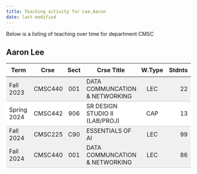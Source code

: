 ```yaml
---
title: Teaching activity for Lee,Aaron
date: last-modified
---
```


Below is a listing of teaching over time for department CMSC


## Aaron Lee

<style type="text/css">
#T_d9850 table {
  width: 100%;
  border-collapse: collapse;
}
#T_d9850 th {
  text-align: center;
  padding: 8px;
}
#T_d9850 td:nth-child(1) {
  padding-right: 10px;
  text-align: left;
}
#T_d9850 td:nth-child(2) {
  padding-right: 5px;
  text-align: left;
}
#T_d9850  td:nth-child(4) {
  padding-right: 5px;
  text-align: left;
}
#T_d9850 td:nth-child(3) {
  text-align: center;
}
#T_d9850  td:nth-child(5) {
  text-align: center;
}
#T_d9850 td:nth-child(6) {
  text-align: right;
}
#T_d9850  td:nth-child(7) {
  text-align: right;
}
#T_d9850_row0_col0, #T_d9850_row0_col1, #T_d9850_row0_col2, #T_d9850_row0_col3, #T_d9850_row0_col4, #T_d9850_row0_col5, #T_d9850_row0_col6, #T_d9850_row3_col0, #T_d9850_row3_col1, #T_d9850_row3_col2, #T_d9850_row3_col3, #T_d9850_row3_col4, #T_d9850_row3_col5, #T_d9850_row3_col6 {
  background-color: #f0f0f0;
  border-bottom: 1px solid #ccc;
}
#T_d9850_row1_col0, #T_d9850_row1_col1, #T_d9850_row1_col2, #T_d9850_row1_col3, #T_d9850_row1_col4, #T_d9850_row1_col5, #T_d9850_row1_col6 {
  background-color: #ffffff;
  border-bottom: 1px solid #ccc;
}
#T_d9850_row2_col0, #T_d9850_row2_col1, #T_d9850_row2_col2, #T_d9850_row2_col3, #T_d9850_row2_col4, #T_d9850_row2_col5, #T_d9850_row2_col6 {
  background-color: #f0f0f0;
  border-bottom: none;
}
</style>
<table id="T_d9850">
  <thead>
    <tr>
      <th id="T_d9850_level0_col0" class="col_heading level0 col0" >Term</th>
      <th id="T_d9850_level0_col1" class="col_heading level0 col1" >Crse</th>
      <th id="T_d9850_level0_col2" class="col_heading level0 col2" >Sect</th>
      <th id="T_d9850_level0_col3" class="col_heading level0 col3" >Crse Title</th>
      <th id="T_d9850_level0_col4" class="col_heading level0 col4" >W.Type</th>
      <th id="T_d9850_level0_col5" class="col_heading level0 col5" >Stdnts</th>
      <th id="T_d9850_level0_col6" class="col_heading level0 col6" >Hours</th>
    </tr>
  </thead>
  <tbody>
    <tr>
      <td id="T_d9850_row0_col0" class="data row0 col0" >Fall 2023</td>
      <td id="T_d9850_row0_col1" class="data row0 col1" >CMSC440</td>
      <td id="T_d9850_row0_col2" class="data row0 col2" >001</td>
      <td id="T_d9850_row0_col3" class="data row0 col3" >DATA COMMUNCATION & NETWORKING</td>
      <td id="T_d9850_row0_col4" class="data row0 col4" >LEC</td>
      <td id="T_d9850_row0_col5" class="data row0 col5" >22</td>
      <td id="T_d9850_row0_col6" class="data row0 col6" >66</td>
    </tr>
    <tr>
      <td id="T_d9850_row1_col0" class="data row1 col0" >Spring 2024</td>
      <td id="T_d9850_row1_col1" class="data row1 col1" >CMSC442</td>
      <td id="T_d9850_row1_col2" class="data row1 col2" >906</td>
      <td id="T_d9850_row1_col3" class="data row1 col3" >SR DESIGN STUDIO II (LAB/PROJ)</td>
      <td id="T_d9850_row1_col4" class="data row1 col4" >CAP</td>
      <td id="T_d9850_row1_col5" class="data row1 col5" >13</td>
      <td id="T_d9850_row1_col6" class="data row1 col6" >26</td>
    </tr>
    <tr>
      <td id="T_d9850_row2_col0" class="data row2 col0" >Fall 2024</td>
      <td id="T_d9850_row2_col1" class="data row2 col1" >CMSC225</td>
      <td id="T_d9850_row2_col2" class="data row2 col2" >C90</td>
      <td id="T_d9850_row2_col3" class="data row2 col3" >ESSENTIALS OF AI</td>
      <td id="T_d9850_row2_col4" class="data row2 col4" >LEC</td>
      <td id="T_d9850_row2_col5" class="data row2 col5" >99</td>
      <td id="T_d9850_row2_col6" class="data row2 col6" >297</td>
    </tr>
    <tr>
      <td id="T_d9850_row3_col0" class="data row3 col0" >Fall 2024</td>
      <td id="T_d9850_row3_col1" class="data row3 col1" >CMSC440</td>
      <td id="T_d9850_row3_col2" class="data row3 col2" >001</td>
      <td id="T_d9850_row3_col3" class="data row3 col3" >DATA COMMUNCATION & NETWORKING</td>
      <td id="T_d9850_row3_col4" class="data row3 col4" >LEC</td>
      <td id="T_d9850_row3_col5" class="data row3 col5" >86</td>
      <td id="T_d9850_row3_col6" class="data row3 col6" >258</td>
    </tr>
  </tbody>
</table>


